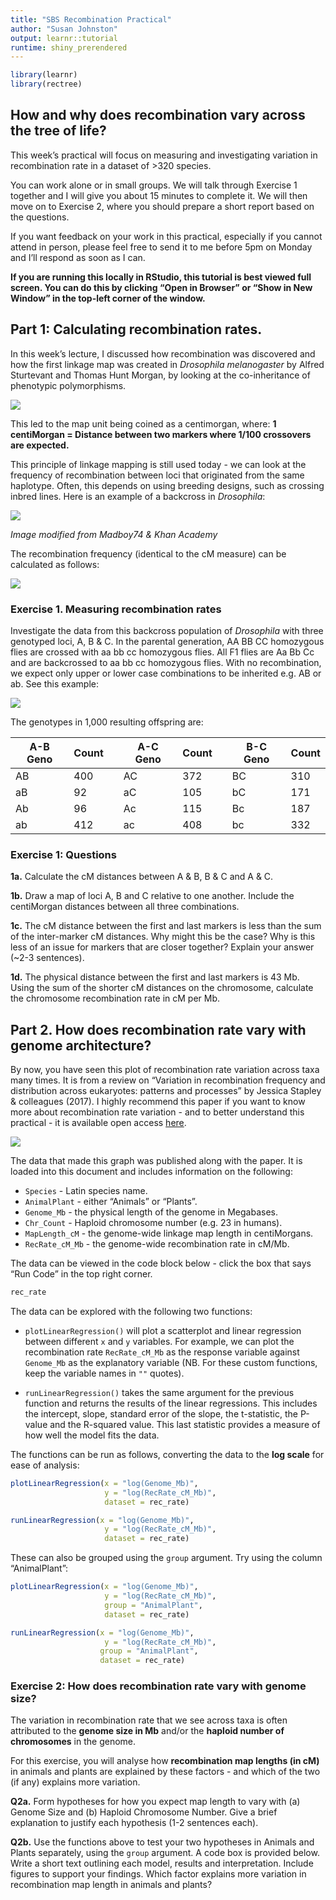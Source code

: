 ```yaml
---
title: "SBS Recombination Practical"
author: "Susan Johnston"
output: learnr::tutorial
runtime: shiny_prerendered
---
```



```r
library(learnr)
library(rectree)
```

## How and why does recombination vary across the tree of life?

This week's practical will focus on measuring and investigating variation in recombination rate in a dataset of >320 species.

You can work alone or in small groups. We will talk through Exercise 1 together and I will give you about 15 minutes to complete it. We will then move on to Exercise 2, where you should prepare a short report based on the questions.

If you want feedback on your work in this practical, especially if you cannot attend in person, please feel free to send it to me before 5pm on Monday and I'll respond as soon as I can.

**If you are running this locally in RStudio, this tutorial is best viewed full screen. You can do this by clicking "Open in Browser" or "Show in New Window" in the top-left corner of the window.**

## Part 1: Calculating recombination rates.

In this week's lecture, I discussed how recombination was discovered and how the first linkage map was created in *Drosophila melanogaster* by Alfred Sturtevant and Thomas Hunt Morgan, by looking at the co-inheritance of phenotypic polymorphisms. 

![](images/linkage_map.jpg)

This led to the map unit being coined as a centimorgan, where:
**1 centiMorgan = Distance between two markers where 1/100 crossovers are expected.**

This principle of linkage mapping is still used today - we can look at the frequency of recombination between loci that originated from the same haplotype. Often, this depends on using breeding designs, such as crossing inbred lines. Here is an example of a backcross in *Drosophila*:

![](images/DS_map_example.PNG)

*Image modified from Madboy74 & Khan Academy*


The recombination frequency (identical to the cM measure) can be calculated as follows:

![](images/recombfreq.PNG)


### Exercise 1. Measuring recombination rates

Investigate the data from this backcross population of *Drosophila* with three genotyped loci, A, B & C. In the parental generation, AA BB CC homozygous flies are crossed with aa bb cc homozygous flies. All F1 flies are Aa Bb Cc and are backcrossed to aa bb cc homozygous flies. With no recombination, we expect only upper or lower case combinations to be inherited e.g. AB or ab. See this example:

![](images/mappingcross.PNG)

The genotypes in 1,000 resulting offspring are:

A-B Geno | Count | | A-C Geno | Count | | B-C Geno | Count
---|-----|-|----|-----|-|----|------
AB | 400 | | AC | 372 | | BC | 310
aB | 92  | | aC | 105 | | bC | 171
Ab | 96  | | Ac | 115 | | Bc | 187
ab | 412 | | ac | 408 | | bc | 332

### Exercise 1: Questions

**1a.** Calculate the cM distances between A & B, B & C and A & C.

**1b.** Draw a map of loci A, B and C relative to one another. Include the centiMorgan distances between all three combinations.

**1c.** The cM distance between the first and last markers is less than the sum of the inter-marker cM distances. Why might this be the case? Why is this less of an issue for markers that are closer together? Explain your answer (~2-3 sentences).

**1d.**  The physical distance between the first and last markers is 43 Mb. Using the sum of the shorter cM distances on the chromosome, calculate the chromosome recombination rate in cM per Mb.


## Part 2. How does recombination rate vary with genome architecture?

By now, you have seen this plot of recombination rate variation across taxa many times. It is from a review on "Variation in recombination frequency and distribution across eukaryotes: patterns and processes" by Jessica Stapley & colleagues (2017). I highly recommend this paper if you want to know more about recombination rate variation - and to better understand this practical - it is available open access [here](https://royalsocietypublishing.org/doi/10.1098/rstb.2016.0455).

![](images/stapley_recomb.png)

The data that made this graph was published along with the paper. It is loaded into this document and includes information on the following:

* `Species` - Latin species name.
* `AnimalPlant` - either "Animals" or "Plants".
* `Genome_Mb` - the physical length of the genome in Megabases.
* `Chr_Count` - Haploid chromosome number (e.g. 23 in humans).
* `MapLength_cM` - the genome-wide linkage map length in centiMorgans.
* `RecRate_cM_Mb` - the genome-wide recombination rate in cM/Mb.

The data can be viewed in the code block below - click the box that says "Run Code" in the top right corner.

```r
rec_rate
```

The data can be explored with the following two functions:

* `plotLinearRegression()` will plot a scatterplot and linear regression between different `x` and `y` variables. For example, we can plot the recombination rate `RecRate_cM_Mb` as the response variable against `Genome_Mb` as the explanatory variable (NB. For these custom functions, keep the variable names in `""` quotes).

* `runLinearRegression()` takes the same argument for the previous function and returns the results of the linear regressions. This includes the intercept, slope, standard error of the slope, the t-statistic, the P-value and the R-squared value. This last statistic provides a measure of how well the model fits the data.

The functions can be run as follows, converting the data to the **log scale** for ease of analysis:

```r
plotLinearRegression(x = "log(Genome_Mb)",
                     y = "log(RecRate_cM_Mb)",
                     dataset = rec_rate)

runLinearRegression(x = "log(Genome_Mb)",
                     y = "log(RecRate_cM_Mb)",
                     dataset = rec_rate)
```

These can also be grouped using the `group` argument. Try using the column "AnimalPlant":

```r
plotLinearRegression(x = "log(Genome_Mb)",
                     y = "log(RecRate_cM_Mb)",
                     group = "AnimalPlant",
                     dataset = rec_rate)

runLinearRegression(x = "log(Genome_Mb)",
                     y = "log(RecRate_cM_Mb)",
                    group = "AnimalPlant",
                    dataset = rec_rate)
```


### Exercise 2: How does recombination rate vary with genome size?

The variation in recombination rate that we see across taxa is often attributed to the **genome size in Mb** and/or the **haploid number of chromosomes** in the genome.

For this exercise, you will analyse how **recombination map lengths (in cM)** in animals and plants are explained by these factors - and which of the two (if any) explains more variation. 

**Q2a.** Form hypotheses for how you expect map length to vary with (a) Genome Size and (b) Haploid Chromosome Number. Give a brief explanation to justify each hypothesis (1-2 sentences each).

**Q2b.** Use the functions above to test your two hypotheses in Animals and Plants separately, using the `group` argument. A code box is provided below. Write a short text outlining each model, results and interpretation. Include figures to support your findings. Which factor explains more variation in recombination map length in animals and plants?

```r


```







